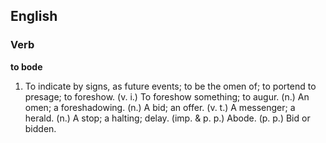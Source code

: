 ==English==

===Verb===

'''to bode'''

#To indicate by signs, as future events; to be the omen of; to portend to presage; to foreshow.    (v. i.) To foreshow something; to augur.    (n.) An omen; a foreshadowing.    (n.) A bid; an offer.    (v. t.) A messenger; a herald.    (n.) A stop; a halting; delay.    (imp. & p. p.) Abode.    (p. p.) Bid or bidden.